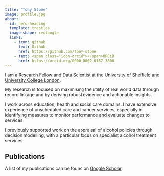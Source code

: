 ```yaml
---
title: "Tony Stone"
image: profile.jpg
about:
  id: hero-heading
  template: trestles
  image-shape: rectangle
  links:
    - icon: github
      text: Github
      href: https://github.com/tony-stone
    - text: <span class="icon-orcid"></span>ORCiD
      href: https://orcid.org/0000-0002-0167-3800
---
```


::: {#hero-heading}

I am a Research Fellow and Data Scientist at the 
[University of Sheffield](https://www.sheffield.ac.uk/smph/tony-stone) and
[University College London](https://profiles.ucl.ac.uk/92864-tony-stone).

My research is focused on maximising the utility of real world data through 
record linkage and by deriving robust evidence and actionable insights. 

I work across education, health and social care domains. I have extensive 
experience of unscheduled care and cancer services, especially in identifying 
measures to monitor performance and evaluate changes to services.

I previously supported work on the appraisal of alcohol policies through 
decision modelling, with a particular focus on specialist alcohol treatment 
services.

## Publications

A list of my publications can be found on 
[Google Scholar](https://scholar.google.co.uk/citations?user=HJsHIUIAAAAJ).

:::
